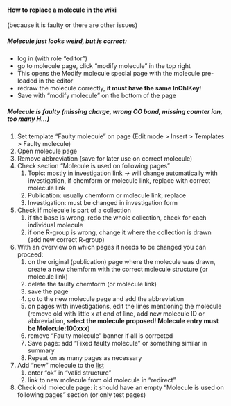 ==== How to replace a molecule in the wiki ====
(because it is faulty or there are other issues)

===== Molecule just looks weird, but is correct: =====

* log in (with role “editor”)
* go to molecule page, click “modify molecule” in the top right
* This opens the Modify molecule special page with the molecule pre-loaded in the editor
* redraw the molecule correctly, '''it must have the same InChIKey'''!
* Save with “modify molecule” on the bottom of the page

===== Molecule is faulty (missing charge, wrong CO bond, missing counter ion, too many H…) =====

# Set template “Faulty molecule” on page (Edit mode > Insert > Templates > Faulty molecule)
# Open molecule page
# Remove abbreviation (save for later use on correct molecule)
# Check section “Molecule is used on following pages”
## Topic: mostly in investigation link → will change automatically with investigation, if chemform or molecule link, replace with correct molecule link
## Publication: usually chemform or molecule link, replace
## Investigation: must be changed in investigation form
# Check if molecule is part of a collection
## if the base is wrong, redo the whole collection, check for each individual molecule
## if one R-group is wrong, change it where the collection is drawn (add new correct R-group)
# With an overview on which pages it needs to be changed you can proceed:
## on the original (publication) page where the molecule was drawn, create a new chemform with the correct molecule structure (or molecule link)
## delete the faulty chemform (or molecule link)
## save the page
## go to the new molecule page and add the abbreviation
## on pages with investigations, edit the lines mentioning the molecule (remove old with little x at end of line, add new molecule ID or abbreviation, '''select the molecule proposed! Molecule entry must be Molecule:100xxx''')
## remove “Faulty molecule” banner if all is corrected
## Save page: add “Fixed faulty molecule” or something similar in summary
## Repeat on as many pages as necessary
# Add “new” molecule to the [https://docs.google.com/spreadsheets/d/1fxYfQA3uo5vMaVXReY5LyyusimdM_poe74K4oQD9hu8/edit#gid=0 list]
## enter “ok” in “valid structure”
## link to new molecule from old molecule in “redirect”
# Check old molecule page: it should have an empty “Molecule is used on following pages” section (or only test pages)